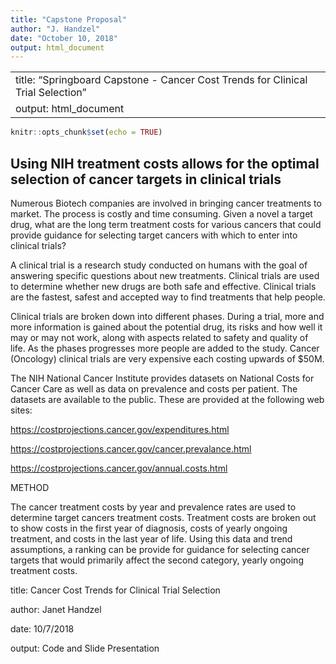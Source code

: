 ```yaml
---
title: "Capstone Proposal"
author: "J. Handzel"
date: "October 10, 2018"
output: html_document
---
```


---
title: "Springboard Capstone - Cancer Cost Trends for Clinical Trial Selection"
output: html_document
---

```r
knitr::opts_chunk$set(echo = TRUE)
```

## Using NIH treatment costs allows for the optimal selection of cancer targets in clinical trials 


Numerous Biotech companies are involved in bringing cancer treatments to market.   The process is costly and time consuming.    Given a novel a target drug,  what are the long term treatment costs for various cancers that could provide guidance for selecting target cancers with which to enter into clinical trials?   

A clinical trial is a research study conducted on humans with the goal of answering specific questions about new treatments. Clinical trials are used to determine whether new drugs are both safe and effective. Clinical trials are the fastest, safest and accepted way to find treatments that help people.

Clinical trials are broken down into different phases. During a trial, more and more information is gained about the potential drug, its risks and how well it may or may not work, along with aspects related to safety and quality of life.  As the phases progresses more people are added to the study.  Cancer (Oncology) clinical trials are very expensive each costing upwards of $50M.

The NIH National Cancer Institute provides datasets on National Costs for Cancer Care as well as data on prevalence and costs per patient.  The datasets are available to the public.  These are provided at the following web sites:

<https://costprojections.cancer.gov/expenditures.html>

<https://costprojections.cancer.gov/cancer.prevalance.html>

<https://costprojections.cancer.gov/annual.costs.html>

METHOD

The cancer treatment costs by year and prevalence rates are used to determine target cancers treatment costs. Treatment costs are broken out to show costs in the first year of diagnosis, costs of yearly ongoing treatment, and costs in the last year of life.  Using this data and trend assumptions, a ranking can be provide for guidance for selecting cancer targets that would primarily affect the second category, yearly ongoing treatment costs. 


title:	Cancer Cost Trends for Clinical Trial Selection 

author:	   Janet Handzel 

date:	     10/7/2018 

output:  Code and Slide Presentation
